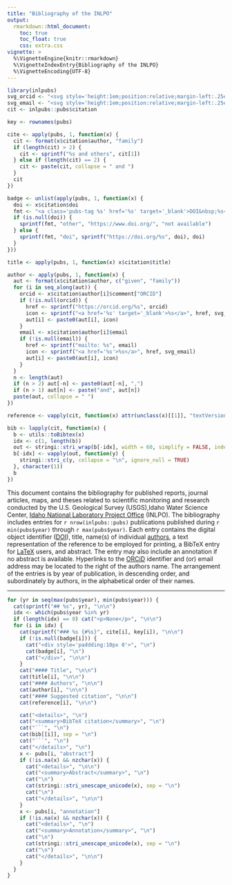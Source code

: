 ---
title: "Bibliography of the INLPO"
output:
  rmarkdown::html_document:
    toc: true
    toc_float: true
    css: extra.css
vignette: >
  %\VignetteEngine{knitr::rmarkdown}
  %\VignetteIndexEntry{Bibliography of the INLPO}
  %\VignetteEncoding{UTF-8}
---

```{r "setup", include=FALSE}
library(inlpubs)
svg_orcid <- "<svg style='height:1em;position:relative;margin-left:.25em;vertical-align:middle;' viewBox='0 0 512 512' aria-describedby='orcid' role='img'><desc id='orcid'>ORCiD</desc><path fill='#A6CE39' d='M294.75 188.19h-45.92V342h47.47c67.62 0 83.12-51.34 83.12-76.91 0-41.64-26.54-76.9-84.67-76.9zM256 8C119 8 8 119 8 256s111 248 248 248 248-111 248-248S393 8 256 8zm-80.79 360.76h-29.84v-207.5h29.84zm-14.92-231.14a19.57 19.57 0 1 1 19.57-19.57 19.64 19.64 0 0 1-19.57 19.57zM300 369h-81V161.26h80.6c76.73 0 110.44 54.83 110.44 103.85C410 318.39 368.38 369 300 369z'></path></svg>"
svg_email <- "<svg style='height:1em;position:relative;margin-left:.25em;vertical-align:middle;' viewBox='0 0 512 512' aria-describedby='email' role='img'><desc id='email'>Email</desc><path fill='#4682B4' d='M502.3 190.8c3.9-3.1 9.7-.2 9.7 4.7V400c0 26.5-21.5 48-48 48H48c-26.5 0-48-21.5-48-48V195.6c0-5 5.7-7.8 9.7-4.7 22.4 17.4 52.1 39.5 154.1 113.6 21.1 15.4 56.7 47.8 92.2 47.6 35.7.3 72-32.8 92.3-47.6 102-74.1 131.6-96.3 154-113.7zM256 320c23.2.4 56.6-29.2 73.4-41.4 132.7-96.3 142.8-104.7 173.4-128.7 5.8-4.5 9.2-11.5 9.2-18.9v-19c0-26.5-21.5-48-48-48H48C21.5 64 0 85.5 0 112v19c0 7.4 3.4 14.3 9.2 18.9 30.6 23.9 40.7 32.4 173.4 128.7 16.8 12.2 50.2 41.8 73.4 41.4z'/></svg>"
cit <- inlpubs::pubs$citation
```

```{r "bib_dat", include=FALSE}
key <- rownames(pubs)

cite <- apply(pubs, 1, function(x) {
  cit <- format(x$citation$author, "family")
  if (length(cit) > 2) {
    cit <- sprintf("%s and others", cit[1])
  } else if (length(cit) == 2) {
    cit <- paste(cit, collapse = " and ")
  }
  cit
})

badge <- unlist(apply(pubs, 1, function(x) {
  doi <- x$citation$doi
  fmt <- "<a class='pubs-tag %s' href='%s' target='_blank'>DOI&nbsp;%s</a>"
  if (is.null(doi)) {
    sprintf(fmt, "other", "https://www.doi.org/", "not available")
  } else {
    sprintf(fmt, "doi", sprintf("https://doi.org/%s", doi), doi)
  }
}))

title <- apply(pubs, 1, function(x) x$citation$title)

author <- apply(pubs, 1, function(x) {
  aut <- format(x$citation$author, c("given", "family"))
  for (i in seq_along(aut)) {
    orcid <- x$citation$author[i]$comment["ORCID"]
    if (!is.null(orcid)) {
      href <- sprintf("https://orcid.org/%s", orcid)
      icon <- sprintf("<a href='%s' target='_blank'>%s</a>", href, svg_orcid)
      aut[i] <- paste0(aut[i], icon)
    }
    email <- x$citation$author[i]$email
    if (!is.null(email)) {
      href <- sprintf("mailto: %s", email)
      icon <- sprintf("<a href='%s'>%s</a>", href, svg_email)
      aut[i] <- paste0(aut[i], icon)
    }
  }
  n <- length(aut)
  if (n > 2) aut[-n] <- paste0(aut[-n], ",")
  if (n > 1) aut[n] <- paste("and", aut[n])
  paste(aut, collapse = " ")
})

reference <- vapply(cit, function(x) attr(unclass(x)[[1]], "textVersion"), character(1))

bib <- lapply(cit, function(x) {
  b <- utils::toBibtex(x)
  idx <- c(1, length(b))
  out <- stringi::stri_wrap(b[-idx], width = 60, simplify = FALSE, indent = 2, exdent = 4)
  b[-idx] <- vapply(out, function(y) {
    stringi::stri_c(y, collapse = "\n", ignore_null = TRUE)
  }, character(1))
  b
})
```

This document contains the bibliography for published reports, journal articles, maps, and theses related to scientific monitoring and research conducted by the U.S. Geological Survey (USGS),Idaho Water Science Center, [Idaho National Laboratory Project Office](https://www.usgs.gov/centers/idaho-water-science-center/science/idaho-national-laboratory-project-office) (INLPO). The bibliography includes entries for `r nrow(inlpubs::pubs)` publications published during `r min(pubs$year)` through `r max(pubs$year)`. Each entry contains the digital object identifier ([DOI](https://www.doi.org/)), title, name(s) of individual [authors](inl-authors.html), a text representation of the reference to be employed for printing, a BibTeX entry for [LaTeX](https://www.latex-project.org/) users, and abstract. The entry may also include an annotation if no abstract is available. Hyperlinks to the [ORCiD](https://orcid.org/) identifier and (or) email address may be located to the right of the authors name. The arrangement of the entries is by year of publication, in descending order, and subordinately by authors, in the alphabetical order of their names.

---

```{r "bib_lst", echo=FALSE, results="asis"}
for (yr in seq(max(pubs$year), min(pubs$year))) {
  cat(sprintf("## %s", yr), "\n\n")
  idx <- which(pubs$year %in% yr)
  if (length(idx) == 0) cat("<p>None</p>", "\n\n")
  for (i in idx) {
    cat(sprintf("### %s {#%s}", cite[i], key[i]), "\n\n")
    if (!is.null(badge[i])) {
      cat("<div style='paddding:10px 0'>", "\n")
      cat(badge[i], "\n")
      cat("</div>", "\n\n")
    }
    cat("#### Title", "\n\n")
    cat(title[i], "\n\n")
    cat("#### Authors", "\n\n")
    cat(author[i], "\n\n")
    cat("#### Suggested citation", "\n\n")
    cat(reference[i], "\n\n")

    cat("<details>", "\n")
    cat("<summary>BibTeX citation</summary>", "\n")
    cat("```", "\n")
    cat(bib[[i]], sep = "\n")
    cat("```", "\n")
    cat("</details>", "\n")
    x <- pubs[i, "abstract"]
    if (!is.na(x) && nzchar(x)) {
      cat("<details>", "\n\n")
      cat("<summary>Abstract</summary>", "\n")
      cat("\n")
      cat(stringi::stri_unescape_unicode(x), sep = "\n")
      cat("\n")
      cat("</details>", "\n\n")
    }
    x <- pubs[i, "annotation"]
    if (!is.na(x) && nzchar(x)) {
      cat("<details>", "\n")
      cat("<summary>Annotation</summary>", "\n")
      cat("\n")
      cat(stringi::stri_unescape_unicode(x), sep = "\n")
      cat("\n")
      cat("</details>", "\n\n")
    }
  }
}
```
